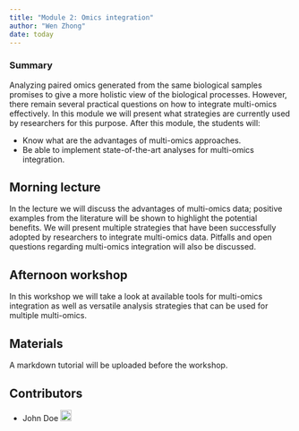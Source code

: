```yaml
---
title: "Module 2: Omics integration"
author: "Wen Zhong"
date: today
---
```


::: {.callout-tip}

### Summary
Analyzing paired omics generated from the same biological samples promises to give a more holistic view of the biological processes.
However, there remain several practical questions on how to integrate multi-omics effectively. 
In this module we will present what strategies are currently used by researchers for this purpose.
After this module, the students will:

- Know what are the advantages of multi-omics approaches.
- Be able to implement state-of-the-art analyses for multi-omics integration.
:::

## Morning lecture
In the lecture we will discuss the advantages of multi-omics data; positive examples from the literature will be shown to highlight the potential benefits.
We will present multiple strategies that have been successfully adopted by researchers to integrate multi-omics data.
Pitfalls and open questions regarding multi-omics integration will also be discussed.

## Afternoon workshop
In this workshop we will take a look at available tools for multi-omics integration as well as versatile analysis strategies that can be used for multiple multi-omics.

## Materials
A markdown tutorial will be uploaded before the workshop.


## Contributors

- John Doe <a href="https://orcid.org/0009-XXXX" rel="orcid"><img src="img/ORCID_Logomark.png" alt="" width="20" height="20"/></a>
